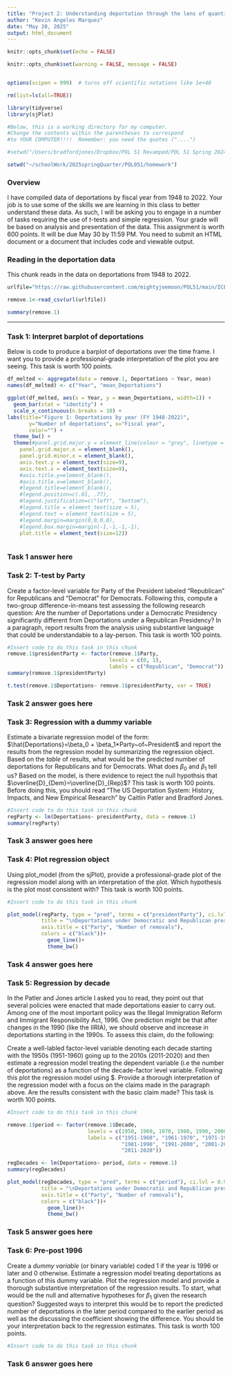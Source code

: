 ```yaml
---
title: "Project 2: Understanding deportation through the lens of quantitative analysis"
author: "Kevin Angeles Marquez"
date: "May 20, 2025"
output: html_document
---
```


```r
knitr::opts_chunk$set(echo = FALSE)

knitr::opts_chunk$set(warning = FALSE, message = FALSE) 


options(scipen = 999)  # turns off scientific notations like 1e+40

rm(list=ls(all=TRUE))

library(tidyverse)
library(sjPlot)

#Below, this is a working directory for my computer.
#Change the contents within the parentheses to correspond
#to YOUR COMPUTER!!!!  Remember: you need the quotes ("....")

#setwd("/Users/bradfordjones/Dropbox/POL 51 Revamped/POL 51 Spring 2024/Slidesets")

setwd("~/schoolWork/2025springQuarter/POL051/homework")

```

### Overview

I have compiled data of deportations by fiscal year from 1948 to 2022.  Your job is to use some of the skills we are learning in this class to better understand these data.  As such, I will be asking you to engage in a number of tasks requiring the use of $t$-tests and simple regression.  Your grade will be based on analysis and presentation of the data.  This assignment is worth 600 points.  It will be due May 30 by 11:59 PM.  You need to submit an HTML document or a document that includes code and viewable output.  

### Reading in the deportation data

This chunk reads in the data on deportations from 1948 to 2022. 

\tiny

```r
urlfile="https://raw.githubusercontent.com/mightyjoemoon/POL51/main/ICE_removals_1948.csv"

remove.1<-read_csv(url(urlfile))

summary(remove.1)
```

---

### Task 1: Interpret barplot of deportations

Below is code to produce a barplot of deportations over the time frame.  I want you to provide a professional-grade interpretation of the plot you are seeing.  This task is worth 100 points. 

```r

df_melted <- aggregate(data = remove.1, Deportations ~ Year, mean)
names(df_melted) <- c("Year", "mean_Deportations")

ggplot(df_melted, aes(x = Year, y = mean_Deportations, width=1)) +
  geom_bar(stat = "identity") +
  scale_x_continuous(n.breaks = 10) +
labs(title="Figure 1: Deportations by year (FY 1948-2022)",
       y="Number of deportations", x="Fiscal year",
       color="") +
  theme_bw() +
  theme(#panel.grid.major.y = element_line(colour = "grey", linetype = "dashed"),
    panel.grid.major.x = element_blank(),
    panel.grid.minor.x = element_blank(),
    axis.text.y = element_text(size=9),
    axis.text.x = element_text(size=9),
    #axis.title.y=element_blank(),
    #axis.title.x=element_blank(),
    #legend.title=element_blank(),
    #legend.position=c(.01, .77),
    #legend.justification=c("left", "bottom"),
    #legend.title = element_text(size = 5), 
    #legend.text = element_text(size = 5),
    #legend.margin=margin(0,0,0,0),
    #legend.box.margin=margin(-1,-1,-1,-1),
    plot.title = element_text(size=12))  



```

### Task 1 answer here



### Task 2: T-test by Party

Create a factor-level variable for Party of the President labeled "Republican" for
Republicans and "Democrat" for Democrats.  Following this, compute a two-group difference-in-means test assessing the following research question: Are the number of Deportations under a Democratic Presidency significantly different from Deportations under a Republican Presidency?  In a paragraph, report results from the analysis using substantive language that could be understandable to a lay-person. This task is worth 100 points.  


```r
#Insert code to do this task in this chunk 
remove.1$presidentParty <- factor(remove.1$Party, 
                                 levels = c(0, 1), 
                                 labels = c("Republican", "Democrat"))
summary(remove.1$presidentParty)

t.test(remove.1$Deportations~ remove.1$presidentParty, var = TRUE)

```

### Task 2 answer goes here

### Task 3: Regression with a dummy variable 
Estimate a bivariate regression model of the form: $\hat{Deportations}=\beta_0 + \beta_1*Party~of~President$ and report the results from the regression model by summarizing the regression object.  Based on the *table* of results, what would be the predicted number of deportations for Republicans and for Democrats.  What does $\beta_0$ and $\beta_1$ tell us? Based on the model, is there evidence to reject the null hypothsis that $\overline{D}_{Dem}=\overline{D}_{Rep}$?  This task is worth 100 points. Before doing this, you should read "The US Deportation System: History, Impacts, and New Empirical Research" by Caitlin Patler and Bradford Jones.   

```r
#Insert code to do this task in this chunk 
regParty <- lm(Deportations~ presidentParty, data = remove.1)
summary(regParty)


```

### Task 3 answer goes here


### Task 4: Plot regression object

Using $\textrm{plot_model}$ (from the $\textrm{sjPlot}$), provide a professional-grade plot of the regression model along with an interpretation of the plot.  Which hypothesis is the plot most consistent with? This task is worth 100 points.

```r

#Insert code to do this task in this chunk 

plot_model(regParty, type = "pred", terms = c("presidentParty"), ci.lvl = 0.95,
           title = "\nDeportations under Democratic and Republican presidents\n", 
           axis.title = c("Party", "Number of removals"), 
           colors = c("black"))+
             geom_line()+
             theme_bw()

```

### Task 4 answer goes here


### Task 5: Regression by decade

In the Patler and Jones article I asked you to read, they point out that several policies were enacted that made deportations easier to carry out.  Among one of the most important policy was the Illegal Immigration Reform and Immigrant Responsibility Act, 1996.  One prediction might be that after changes in the 1990 (like the IIRIA), we should observe and increase in deportations starting in the 1990s.  To assess this claim, do the following: 

Create a well-labled factor-level variable denoting each decade starting with the 1950s (1951-1960) going up to the 2010s (2011-2020) and then estimate a regression model treating the dependent variable (i.e the number of deportations) as a function of the decade-factor level variable. Following this plot the regression model using $\textrm{plot_model}.  Provide a thorough interpretation of the regression model with a focus on the claims made in the paragraph above.  Are the results consistent with the basic claim made? This task is worth 100 points. 


```r

#Insert code to do this task in this chunk

remove.1$period <- factor(remove.1$Decade, 
                          levels = c(1950, 1960, 1970, 1980, 1990, 2000, 2010), 
                          labels = c("1951-1960", "1961-1970", "1971-1980", 
                                     "1981-1990", "1991-2000", "2001-2010", 
                                     "2011-2020"))

regDecades <- lm(Deportations~ period, data = remove.1)
summary(regDecades)

plot_model(regDecades, type = "pred", terms = c("period"), ci.lvl = 0.95,
           title = "\nDeportations under Democratic and Republican presidents\n", 
           axis.title = c("Party", "Number of removals"), 
           colors = c("black"))+
             geom_line()+
             theme_bw()
```

### Task 5 answer goes here


### Task 6: Pre-post 1996

Create a *dummy variable* (or binary variable) coded 1 if the year is 1996 or later and 0 otherwise.  Estimate a regression model treating deportations as a function of this dummy variable. Plot the regression model and provide a thorough substantive interpretation of the regression results. To start, what would be the null and alternative hypotheses for $\beta_1$ given the research question?   Suggested ways to interpret this would be to report the predicted number of deportations in the later period compared to the earlier period as well as the discussing the coefficient showing the difference.  You should tie your interpretation back to the regression estimates. This task is worth 100 points. 

```r


#Insert code to do this task in this chunk 

```

### Task 6 answer goes here